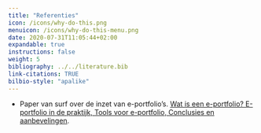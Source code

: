 ```yaml
---
title: "Referenties"
icon: /icons/why-do-this.png
menuicon: /icons/why-do-this-menu.png
date: 2020-07-31T11:05:44+02:00
expandable: true
instructions: false
weight: 5
bibliography: ../../literature.bib
link-citations: TRUE
bilbio-style: "apalike"
---
```


* Paper van surf over de inzet van e-portfolio’s.	[Wat is een e-portfolio?
E-portfolio in de praktijk, Tools voor e-portfolio, Conclusies en aanbevelingen](https://www.surf.nl/files/2019-01/inventarisatie-e-portfolios-in-het-hoger-onderwijs.pdf).

